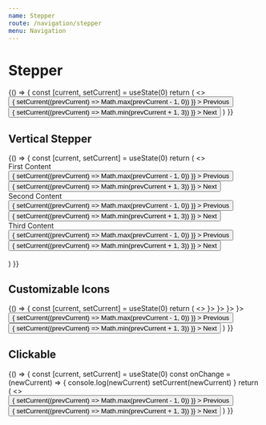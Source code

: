 ```yaml
---
name: Stepper
route: /navigation/stepper
menu: Navigation
---
```



# Stepper

<Playground>
  {() => {
    const [current, setCurrent] = useState(0)
    return (
      <>
        <Stepper current={current}>
          <Step title='first' subtitle='subtitle'></Step>
          <Step title='second' subtitle='subtitle'></Step>
          <Step title='third' subtitle='subtitle'></Step>
        </Stepper>
        <br />
        <Space>
          <Button
            onClick={() => {
              setCurrent((prevCurrent) => Math.max(prevCurrent - 1, 0))
            }}
          >
            Previous
          </Button>
          <Button
            onClick={() => {
              setCurrent((prevCurrent) => Math.min(prevCurrent + 1, 3))
            }}
          >
            Next
          </Button>
        </Space>
      </>
    )
  }}
</Playground>

## Vertical Stepper

<Playground>
  {() => {
    const [current, setCurrent] = useState(0)
    return (
      <>
        <Stepper current={current} vertical>
          <Step title='first' subtitle='subtitle'>
            <div
              style={{
                width: 200,
                border: '1px solid black',
                padding: 25
              }}
            >
              First Content
              <Space>
                <Button
                  onClick={() => {
                    setCurrent((prevCurrent) => Math.max(prevCurrent - 1, 0))
                  }}
                >
                  Previous
                </Button>
                <Button
                  onClick={() => {
                    setCurrent((prevCurrent) => Math.min(prevCurrent + 1, 3))
                  }}
                >
                  Next
                </Button>
              </Space>
            </div>
          </Step>
          <Step title='second' subtitle='subtitle'>
            <div
              style={{
                width: 200,
                border: '1px solid black',
                padding: 25
              }}
            >
              Second Content
              <Space>
                <Button
                  onClick={() => {
                    setCurrent((prevCurrent) => Math.max(prevCurrent - 1, 0))
                  }}
                >
                  Previous
                </Button>
                <Button
                  onClick={() => {
                    setCurrent((prevCurrent) => Math.min(prevCurrent + 1, 3))
                  }}
                >
                  Next
                </Button>
              </Space>
            </div>
          </Step>
          <Step title='third' subtitle='subtitle'>
            <div
              style={{
                width: 200,
                border: '1px solid black',
                padding: 25
              }}
            >
              Third Content
              <Space>
                <Button
                  onClick={() => {
                    setCurrent((prevCurrent) => Math.max(prevCurrent - 1, 0))
                  }}
                >
                  Previous
                </Button>
                <Button
                  onClick={() => {
                    setCurrent((prevCurrent) => Math.min(prevCurrent + 1, 3))
                  }}
                >
                  Next
                </Button>
              </Space>
            </div>
          </Step>
        </Stepper>
        <br />
      </>
    )
  }}
</Playground>

## Customizable Icons

<Playground>
  {() => {
    const [current, setCurrent] = useState(0)
    return (
      <>
        <Stepper current={current}>
          <Step title='Login' icon={<PersonIcon />}></Step>
          <Step title='Verification' icon={<VerifiedUserIcon />}></Step>
          <Step title='Pay' icon={<PaymentIcon />}></Step>
          <Step title='Done' icon={<InsertEmoticonIcon />}></Step>
        </Stepper>
        <br />
        <Space>
          <Button
            onClick={() => {
              setCurrent((prevCurrent) => Math.max(prevCurrent - 1, 0))
            }}
          >
            Previous
          </Button>
          <Button
            onClick={() => {
              setCurrent((prevCurrent) => Math.min(prevCurrent + 1, 3))
            }}
          >
            Next
          </Button>
        </Space>
      </>
    )
  }}
</Playground>

## Clickable

<Playground>
  {() => {
    const [current, setCurrent] = useState(0)
    const onChange = (newCurrent) => {
      console.log(newCurrent)
      setCurrent(newCurrent)
    }
    return (
      <>
        <Stepper current={current} onChange={onChange}>
          <Step title='first' subtitle='subtitle'></Step>
          <Step title='second' subtitle='subtitle'></Step>
          <Step title='third' subtitle='subtitle'></Step>
        </Stepper>
        <br />
        <Space>
          <Button
            onClick={() => {
              setCurrent((prevCurrent) => Math.max(prevCurrent - 1, 0))
            }}
          >
            Previous
          </Button>
          <Button
            onClick={() => {
              setCurrent((prevCurrent) => Math.min(prevCurrent + 1, 3))
            }}
          >
            Next
          </Button>
        </Space>
      </>
    )
  }}
</Playground>
